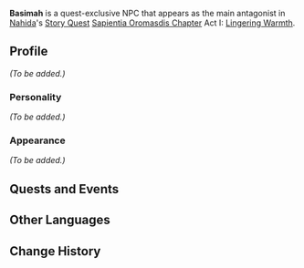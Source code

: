 {{Meta
|missing_NPC_profile  = yes
}}
{{Character Infobox
|type             = Quest NPC
|image            = NPC Basimah.png
|region           = Sumeru
|affiliation      = 
|title            = 

|ancestry         = <!-- Clan/family -->
|father           = 
|mother           = 
|spouse           = 
|sibling          = 
|child            = 
|relative         = 

|voiceEN          = 
|voiceCN          = 
|voiceJP          = 
}}
'''Basimah''' is a quest-exclusive NPC that appears as the main antagonist in [[Nahida]]'s [[Story Quest]] [[Sapientia Oromasdis Chapter]] Act I: [[Lingering Warmth]].
<!--
==Location==
{{subst:#tag:gallery|
NPC Location {{subst:PAGENAME}}.png{{subst:!}}{{subst:PAGENAME}}'s location
NPC Location {{subst:PAGENAME}} Context.png{{subst:!}}Additional context
}}
-->
==Profile==
<!--Detailed story/lore information goes here.-->
''(To be added.)''

===Personality===
''(To be added.)''

===Appearance===
<!--Keep appearance section short and concise. Limit to 2 paragraphs with 3-4 sentences each.-->
''(To be added.)''

==Quests and Events==
{{Quests and Events}}
<!--
==Trivia==
* 
-->
==Other Languages==
{{Other Languages
|default_hidden = 1
|en      = Basimah
|zhs     = 巴丝玛
|zhs_rm  = Bāsīmǎ
|zht     = 巴絲瑪
|zht_rm  = Bāsīmǎ
|ja      = バスマ
|ja_rm   = Basuma
|ko      = 바시마
|ko_rm   = Basima
|es      = Basimah
|fr      = Basimah
|ru      = Басима
|th      = Basimah
|vi      = Basimah
|de      = Basimah
|id      = Basimah
|pt      = Basimah
}}

==Change History==
{{Change History|3.2}}
<!--
==References==
{{Reflist}}
-->